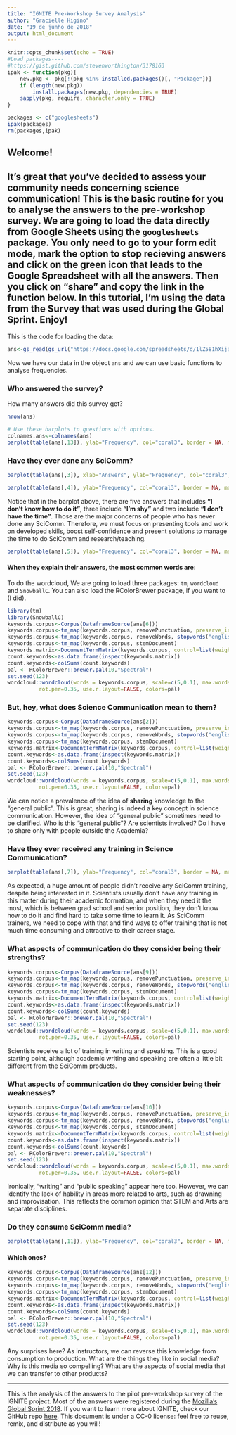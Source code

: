 ---
title: "IGNITE Pre-Workshop Survey Analysis"
author: "Gracielle Higino"
date: "19 de junho de 2018"
output: html_document
---

```{r setup, include=FALSE, warning=FALSE, message=FALSE}
knitr::opts_chunk$set(echo = TRUE)
#Load packages----
#https://gist.github.com/stevenworthington/3178163
ipak <- function(pkg){
    new.pkg <- pkg[!(pkg %in% installed.packages()[, "Package"])]
    if (length(new.pkg)) 
        install.packages(new.pkg, dependencies = TRUE)
    sapply(pkg, require, character.only = TRUE)
}

packages <- c("googlesheets")
ipak(packages)
rm(packages,ipak)

```
**Welcome!**
---

It's great that you've decided to assess your community needs concerning science communication! This is the basic routine for you to analyse the answers to the pre-workshop survey. We are going to load the data directly from Google Sheets using the `googlesheets` package. You only need to go to your form edit mode, mark the option to stop recieving answers and click on the green icon that leads to the Google Spreadsheet with all the answers. Then you click on "share" and copy the link in the function below. In this tutorial, I'm using the data from the Survey that was used during the Global Sprint. Enjoy!
---
This is the code for loading the data:
```{r Loading Data, warning=FALSE, message=FALSE}
ans<-gs_read(gs_url("https://docs.google.com/spreadsheets/d/1lZ581hXijaIAKmv8DbuB5AweWFniMY3nqy1MyytmU3k/edit?usp=sharing"))
```
Now we have our data in the object `ans` and we can use basic functions to analyse frequencies.

### Who answered the survey?
How many answers did this survey get?
```{r echo=FALSE}
nrow(ans)
```


```{r echo=FALSE}
# Use these barplots to questions with options.
colnames.ans<-colnames(ans)
barplot(table(ans[,13]), ylab="Frequency", col="coral3", border = NA, main = "If you're in academia, what's your current position?", las=1, cex.names = 0.5)
```

### Have they ever done any SciComm?
```{r echo=FALSE}
barplot(table(ans[,3]), xlab="Answers", ylab="Frequency", col="coral3", border = NA, main = colnames.ans[3])

barplot(table(ans[,4]), ylab="Frequency", col="coral3", border = NA, main = colnames.ans[4], las=2)
```

Notice that in the barplot above, there are five answers that includes **"I don't know how to do it"**, three include **"I'm shy"** and two include **"I don't have the time"**. Those are the major concerns of people who has never done any SciComm. Therefore, we must focus on presenting tools and work on developed skills, boost self-confidence and present solutions to manage the time to do SciComm and research/teaching.

```{r echo=FALSE}
barplot(table(ans[,5]), ylab="Frequency", col="coral3", border = NA, main = colnames.ans[5])
```

#### When they explain their answers, the most common words are:

To do the wordcloud, We are going to load three packages: `tm`, `wordcloud` and `SnowballC`. You can also load the RColorBrewer package, if you want to (I did). 

```{r echo=FALSE, message=FALSE, warning=FALSE}
library(tm)
library(SnowballC)
keywords.corpus<-Corpus(DataframeSource(ans[6]))
keywords.corpus<-tm_map(keywords.corpus, removePunctuation, preserve_intra_word_dashes = FALSE)
keywords.corpus<-tm_map(keywords.corpus, removeWords, stopwords("english"))
keywords.corpus<-tm_map(keywords.corpus, stemDocument)
keywords.matrix<-DocumentTermMatrix(keywords.corpus, control=list(weighting=weightTf))
count.keywords<-as.data.frame(inspect(keywords.matrix))
count.keywords<-colSums(count.keywords)
pal <- RColorBrewer::brewer.pal(10,"Spectral")
set.seed(123)
wordcloud::wordcloud(words = keywords.corpus, scale=c(5,0.1), max.words=50,min.freq=19, random.order=FALSE, 
          rot.per=0.35, use.r.layout=FALSE, colors=pal)
```

### But, hey, what does Science Communication mean to them?

```{r echo=FALSE}
keywords.corpus<-Corpus(DataframeSource(ans[2]))
keywords.corpus<-tm_map(keywords.corpus, removePunctuation, preserve_intra_word_dashes = FALSE)
keywords.corpus<-tm_map(keywords.corpus, removeWords, stopwords("english"))
keywords.corpus<-tm_map(keywords.corpus, stemDocument)
keywords.matrix<-DocumentTermMatrix(keywords.corpus, control=list(weighting=weightTf))
count.keywords<-as.data.frame(inspect(keywords.matrix))
count.keywords<-colSums(count.keywords)
pal <- RColorBrewer::brewer.pal(10,"Spectral")
set.seed(123)
wordcloud::wordcloud(words = keywords.corpus, scale=c(5,0.1), max.words=50,min.freq=19, random.order=FALSE, 
          rot.per=0.35, use.r.layout=FALSE, colors=pal)
```

We can notice a prevalence of the idea of **sharing** knowledge to the "general public". This is great, sharing is indeed a key concept in science communication. However, the idea of "general public" sometimes need to be clarified. Who is this "general public"? Are scientists involved? Do I have to share only with people outside the Academia?

### Have they ever received any training in Science Communication?
```{r echo=FALSE}
barplot(table(ans[,7]), ylab="Frequency", col="coral3", border = NA, main = colnames.ans[7])
```

As expected, a huge amount of people didn't receive any SciComm training, despite being interested in it. Scientists usually don't have any training in this matter during their academic formation, and when they need it the most, which is between grad school and senior position, they don't know how to do it and find hard to take some time to learn it. As SciComm trainers, we need to cope with that and find ways to offer training that is not much time consuming and attractive to their career stage.

### What aspects of communication do they consider being their **strengths**?

```{r echo=FALSE, message=FALSE, warning=FALSE}
keywords.corpus<-Corpus(DataframeSource(ans[9]))
keywords.corpus<-tm_map(keywords.corpus, removePunctuation, preserve_intra_word_dashes = FALSE)
keywords.corpus<-tm_map(keywords.corpus, removeWords, stopwords("english"))
keywords.corpus<-tm_map(keywords.corpus, stemDocument)
keywords.matrix<-DocumentTermMatrix(keywords.corpus, control=list(weighting=weightTf))
count.keywords<-as.data.frame(inspect(keywords.matrix))
count.keywords<-colSums(count.keywords)
pal <- RColorBrewer::brewer.pal(10,"Spectral")
set.seed(123)
wordcloud::wordcloud(words = keywords.corpus, scale=c(5,0.1), max.words=50,min.freq=1, random.order=FALSE, 
          rot.per=0.35, use.r.layout=FALSE, colors=pal)
```

Scientists receive a lot of training in writing and speaking. This is a good starting point, although academic writing and speaking are often a little bit different from the SciComm products.


### What aspects of communication do they consider being their **weaknesses**?

```{r echo=FALSE, message=FALSE, warning=FALSE}
keywords.corpus<-Corpus(DataframeSource(ans[10]))
keywords.corpus<-tm_map(keywords.corpus, removePunctuation, preserve_intra_word_dashes = FALSE)
keywords.corpus<-tm_map(keywords.corpus, removeWords, stopwords("english"))
keywords.corpus<-tm_map(keywords.corpus, stemDocument)
keywords.matrix<-DocumentTermMatrix(keywords.corpus, control=list(weighting=weightTf))
count.keywords<-as.data.frame(inspect(keywords.matrix))
count.keywords<-colSums(count.keywords)
pal <- RColorBrewer::brewer.pal(10,"Spectral")
set.seed(123)
wordcloud::wordcloud(words = keywords.corpus, scale=c(5,0.1), max.words=50,min.freq=1, random.order=FALSE, 
          rot.per=0.35, use.r.layout=FALSE, colors=pal)
```

Ironically, "writing" and "public speaking" appear here too. However, we can identify the lack of hability in areas more related to arts, such as drawning and improvisation. This reflects the common opinion that STEM and Arts are separate disciplines.

### Do they consume SciComm media?

```{r echo=FALSE}
barplot(table(ans[,11]), ylab="Frequency", col="coral3", border = NA, main = colnames.ans[11])
```

#### Which ones?

```{r echo=FALSE, message=FALSE, warning=FALSE}
keywords.corpus<-Corpus(DataframeSource(ans[12]))
keywords.corpus<-tm_map(keywords.corpus, removePunctuation, preserve_intra_word_dashes = FALSE)
keywords.corpus<-tm_map(keywords.corpus, removeWords, stopwords("english"))
keywords.corpus<-tm_map(keywords.corpus, stemDocument)
keywords.matrix<-DocumentTermMatrix(keywords.corpus, control=list(weighting=weightTf))
count.keywords<-as.data.frame(inspect(keywords.matrix))
count.keywords<-colSums(count.keywords)
pal <- RColorBrewer::brewer.pal(10,"Spectral")
set.seed(123)
wordcloud::wordcloud(words = keywords.corpus, scale=c(5,0.1), max.words=50,min.freq=1, random.order=FALSE, 
          rot.per=0.35, use.r.layout=FALSE, colors=pal)
```

Any surprises here? As instructors, we can reverse this knowledge from consumption to production. What are the things they like in social media? Why is this media so compelling? What are the aspects of social media that we can transfer to other products?

---

This is the analysis of the answers to the pilot pre-workshop survey of the IGNITE project. Most of the answers were registered during the [Mozilla's Global Sprint 2018](https://medium.com/read-write-participate/global-sprint-2018-what-we-built-6253d48aafe8). If you want to learn more about IGNITE, check our GitHub repo [here](https://github.com/graciellehigino/IGNITE). This document is under a CC-0 license: feel free to reuse, remix, and distribute as you will!